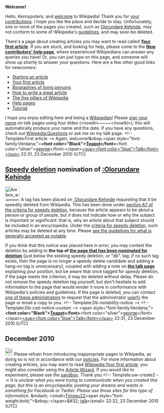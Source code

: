 <article id="30170590" title=User talk:Kennyputers>
	<talkpage id="30170590" title="User talk:Kennyputers">
'''Welcome!'''

Hello, Kennyputers, and [[Wikipedia:Welcome, newcomers|welcome]] to Wikipedia! Thank you for [[Special:Contributions/Kennyputers|your contributions]]. I hope you like the place and decide to stay. Unfortunately, one or more of the pages you created, such as [[Olorundare Kehinde]], may not conform to some of Wikipedia's [[Wikipedia:List of policies|guidelines]], and may soon be deleted. 

There's a page about creating articles you may want to read called '''[[Wikipedia:Your first article|Your first article]]'''. If you are stuck, and looking for help, please come to the '''[[Wikipedia:New contributors' help page|New contributors' help page]]''', where experienced Wikipedians can answer any queries you have! Or, you can just type '''{{t|helpme}}''' on this page, and someone will show up shortly to answer your questions. Here are a few other good links for newcomers:
* [[Wikipedia:Starting an article|Starting an article]]
* [[Wikipedia:Your first article|Your first article]]
* [[Wikipedia:Biographies of living persons|Biographies of living persons]]
* [[Wikipedia:How to write a great article|How to write a great article]]
* [[Wikipedia:Five pillars|The five pillars of Wikipedia]]
* [[Help:Contents|Help pages]]
* [[Wikipedia:Tutorial|Tutorial]]
I hope you enjoy editing here and being a [[Wikipedia:Wikipedians|Wikipedian]]! Please [[Wikipedia:Signatures|sign your name]] on talk pages using four tildes (&lt;nowiki&gt;~~~~&lt;/nowiki&gt;); this will automatically produce your name and the date. If you have any questions, check out [[Wikipedia:Questions]] or ask me on my talk page. &lt;!-- Template:First article --&gt; Again, welcome!&amp;nbsp;&lt;span style=&quot;font-family:Verdana;&quot;&gt;'''&lt;font color=&quot;Black&quot;&gt;[[User:Teapotgeorge|Teapot]]&lt;/font&gt;'''&lt;font color=&quot;silver&quot;&gt;[[User:Teapotgeorge|george]]&lt;/font&gt;&lt;/span&gt;[[User talk:Teapotgeorge|&lt;sup&gt;&lt;font color=&quot;blue&quot;&gt;Talk&lt;/font&gt;&lt;/sup&gt;]] 22:31, 23 December 2010 (UTC)

==[[Wikipedia:Criteria for speedy deletion|Speedy deletion]] nomination of [[:Olorundare Kehinde]]==
[[Image:Ambox warning pn.svg|48px|left|alt=|link=]]
{{Quote box|quote=&lt;p&gt;If this is the first article that you have created, you may want to read [[WP:Your first article|the guide to writing your first article]].&lt;/p&gt;&lt;p&gt;You may want to consider using the [[Wikipedia:Article wizard|Article Wizard]] to help you create articles.&lt;/p&gt;|width=20%|align=right}}
A tag has been placed on [[:Olorundare Kehinde]] requesting that it be speedily deleted from Wikipedia. This has been done under [[WP:CSD#A7|section A7 of the criteria for speedy deletion]], because the article appears to be about a person or group of people, but it does not indicate how or why the subject is important or significant: that is, why an article about that subject should be included in an encyclopedia. Under the [[WP:CSD#Articles|criteria for speedy deletion]], such articles may be deleted at any time. Please [[Wikipedia:Notability|see the guidelines for what is generally accepted as notable]]. 

If you think that this notice was placed here in error, you may contest the deletion by adding {{tlc|hang on}} to '''the top of [[:Olorundare Kehinde|the page that has been nominated for deletion]]''' (just below the existing speedy deletion, or &quot;db&quot;, tag; if no such tag exists, then the page is no longer a speedy delete candidate and adding a hang-on tag is unnecessary), coupled with adding a note on '''[[Talk:Olorundare Kehinde|the talk page]]''' explaining your position, but be aware that once tagged for ''speedy'' deletion, if the page meets the criterion, it may be deleted without delay. Please do not remove the speedy deletion tag yourself, but don't hesitate to add information to the page that would render it more in conformance with Wikipedia's policies and guidelines. If the page is deleted, you can contact [[:Category:Wikipedia administrators who will provide copies of deleted articles|one of these administrators]] to request that the administrator [[Wikipedia:Userfication#Userfication_of_deleted_content|userfy]] the page or email a copy to you. &lt;!-- Template:Db-notability-notice --&gt; &lt;!-- Template:Db-csd-notice-custom --&gt; &lt;span style=&quot;font-family:Verdana;&quot;&gt;'''&lt;font color=&quot;Black&quot;&gt;[[User:Teapotgeorge|Teapot]]&lt;/font&gt;'''&lt;font color=&quot;silver&quot;&gt;[[User:Teapotgeorge|george]]&lt;/font&gt;&lt;/span&gt;[[User talk:Teapotgeorge|&lt;sup&gt;&lt;font color=&quot;blue&quot;&gt;Talk&lt;/font&gt;&lt;/sup&gt;]] 22:31, 23 December 2010 (UTC)

== December 2010 ==
[[Image:Information.svg|25px|alt=|link=]] Please refrain from introducing inappropriate pages to Wikipedia, as doing so is not in accordance with our [[Wikipedia:List of policies|policies]]. For more information about creating articles, you may want to read [[Wikipedia:Your first article]]; you might also consider using the [[Wikipedia:Article wizard2.0|Article Wizard]]. If you would like to experiment, please use the [[Wikipedia:Sandbox|sandbox]]. Thank you.&lt;!-- Template:uw-create2 --&gt; ''It is unclear what you were trying to communicate when you created this page, but this is an encyclopedia; posting your dreams and wants is something for Facebook or Twitter. Please use those sites for this type of information.'' &amp;mdash; &lt;small&gt;[[User:Timneu22|Timneu22]]&lt;span style=&quot;font-weight:bold;&quot;&gt;&amp;nbsp;·&lt;/span&gt;&amp;#32; [[User talk:Timneu22|talk]]&lt;/small&gt; 22:32, 23 December 2010 (UTC)
	</talkpage>
</article>